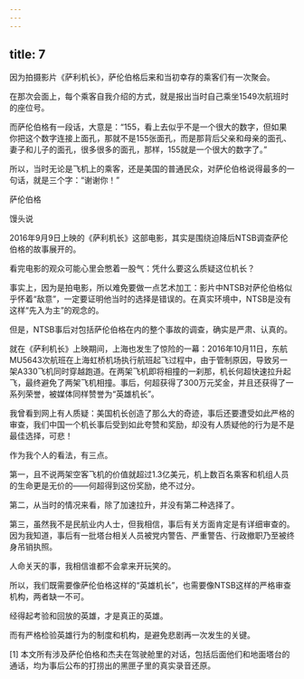 ```yaml
---
---
---
```

title: 7
---



因为拍摄影片《萨利机长》，萨伦伯格后来和当初幸存的乘客们有一次聚会。

在那次会面上，每个乘客自我介绍的方式，就是报出当时自己乘坐1549次航班时的座位号。

而萨伦伯格有一段话，大意是：“155，看上去似乎不是一个很大的数字，但如果你把这个数字连接上面孔，那就不是155张面孔，而是那背后父亲和母亲的面孔、妻子和儿子的面孔，很多很多的面孔，那样，155就是一个很大的数字了。”

所以，当时无论是飞机上的乘客，还是美国的普通民众，对萨伦伯格说得最多的一句话，就是三个字：“谢谢你！”

萨伦伯格



馒头说

2016年9月9日上映的《萨利机长》这部电影，其实是围绕迫降后NTSB调查萨伦伯格的故事展开的。

看完电影的观众可能心里会憋着一股气：凭什么要这么质疑这位机长？

事实上，因为是拍电影，所以难免要做一点艺术加工：影片中NTSB对萨伦伯格似乎怀着“敌意”，一定要证明他当时的选择是错误的。在真实环境中，NTSB是没有这样“先入为主”的观念的。

但是，NTSB事后对包括萨伦伯格在内的整个事故的调查，确实是严肃、认真的。

就在《萨利机长》上映期间，上海也发生了惊险的一幕：2016年10月11日，东航MU5643次航班在上海虹桥机场执行航班起飞过程中，由于管制原因，导致另一架A330飞机同时穿越跑道。在两架飞机即将相撞的一刹那，机长何超快速拉升起飞，最终避免了两架飞机相撞。事后，何超获得了300万元奖金，并且还获得了一系列荣誉，被媒体同样赞誉为“英雄机长”。

我曾看到网上有人质疑：美国机长创造了那么大的奇迹，事后还要遭受如此严格的审查，我们中国一个机长事后受到如此夸赞和奖励，却没有人质疑他的行为是不是最佳选择，可悲！

作为我个人的看法，有三点。

第一，且不说两架空客飞机的价值就超过1.3亿美元，机上数百名乘客和机组人员的生命更是无价的——何超得到这份奖励，绝不过分。

第二，从当时的情况来看，除了加速拉升，并没有第二种选择了。

第三，虽然我不是民航业内人士，但我相信，事后有关方面肯定是有详细审查的。因为我知道，事后有一批塔台相关人员被党内警告、严重警告、行政撤职乃至被终身吊销执照。

人命关天的事，我相信谁都不会拿来开玩笑的。

所以，我们既需要像萨伦伯格这样的“英雄机长”，也需要像NTSB这样的严格审查机构，两者缺一不可。

经得起考验和回放的英雄，才是真正的英雄。

而有严格检验英雄行为的制度和机构，是避免悲剧再一次发生的关键。

[1] 本文所有涉及萨伦伯格和杰夫在驾驶舱里的对话，包括后面他们和地面塔台的通话，均为事后公布的打捞出的黑匣子里的真实录音还原。